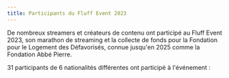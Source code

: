 ```yaml
---
title: Participants du Fluff Event 2023
---
```


De nombreux streamers et créateurs de contenu ont participé au Fluff Event 2023, son marathon de streaming et la collecte de fonds pour la Fondation pour le Logement des Défavorisés, connue jusqu'en 2025 comme la Fondation Abbé Pierre.

31 participants de 6 nationalités différentes ont participé à l'événement :


<StreamersTable />
